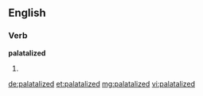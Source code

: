 ==English==

===Verb===
'''palatalized'''

# {{past of|[[palatalize]]}}

[[de:palatalized]]
[[et:palatalized]]
[[mg:palatalized]]
[[vi:palatalized]]